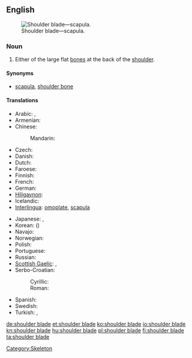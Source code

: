 ==English==
{{wikipedia}}
[[Image:Pectoral girdles-en.svg|thumb|Shoulder blade—scapula.]]

===Noun===
{{en-noun|sg=[[shoulder]] [[blade]]}}

# Either of the large flat [[bone]]s at the back of the [[shoulder]].

====Synonyms====
* [[scapula]], [[shoulder bone]]

====Translations====
{{trans-top|bone}}
* Arabic: {{t|ar|كتف|tr=katif}},  {{t|ar|عظم كتفي|m|tr=3aZm katifiy}}
* Armenian: {{t-|hy|թիակ|tr=t’iak}}
* Chinese:
*: Mandarin: {{t|cmn|肩胛骨|tr=jiānjiǎgǔ|sc=Hani}}
* Czech: {{t-|cs|lopatka|f}}
* Danish: {{t-|da|skulderblad|n}}
* Dutch: {{t-|nl|schouderblad|n}}
* Faroese: {{t|fo|herðablað|n}}
* Finnish: {{t-|fi|lapaluu}}
* French: {{t+|fr|omoplate|f}}
* German: {{t-|de|Schulterblatt|n}}
* [[Hiligaynon]]: {{tø|hil|aba|alt=abá}}
* Icelandic: {{t|is|herðablað|n}}
* [[Interlingua]]: [[omoplate]], [[scapula]]
{{trans-mid}}
* Japanese: {{t|ja|肩胛骨}},  {{t|ja|肩甲骨|tr=けんこうこつ, kenkōkotsu}}
* Korean: {{t+|ko|어깨뼈|tr=eokkaeppyeo|sc=Hang}} ({{t|ko|肩胛骨|sc=Hani}})
* Navajo: {{tø|nv|agąąstsiin}}
* Norwegian: {{t-|no|skulderblad|n}}
* Polish: {{t+|pl|łopatka|f}}
* Portuguese: {{t+|pt|omoplata|f}}
* Russian: {{t+|ru|лопатка|f|tr=lopátka}}
* [[Scottish Gaelic]]: {{t-|gd|cnàimh-slinnein|m}}, {{t-|gd|slinnean|m}}
* Serbo-Croatian:
*: Cyrillic: {{t-|sh|лопатица|f|alt=ло̀патица|sc=Cyrl}}
*: Roman: {{t-|sh|lopatica|f|alt=lòpatica}}
* Spanish: {{t+|es|omóplato|m}}
* Swedish: {{t-|sv|skulderblad|n}}
* Turkish: {{t|tr|kürek kemiği}}, {{t|tr|kebze}}
{{trans-bottom}}

[[Category:Skeleton]]

[[de:shoulder blade]]
[[et:shoulder blade]]
[[ko:shoulder blade]]
[[io:shoulder blade]]
[[kn:shoulder blade]]
[[hu:shoulder blade]]
[[pl:shoulder blade]]
[[fi:shoulder blade]]
[[ta:shoulder blade]]